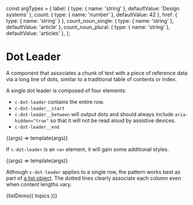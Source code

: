 const argTypes = {
  label: { type: { name: 'string' }, defaultValue: 'Design systems' },
  count: { type: { name: 'number' }, defaultValue: 42 },
  href: { type: { name: 'string' } },
  count_noun_single: { type: { name: 'string' }, defaultValue: 'article' },
  count_noun_plural: { type: { name: 'string' }, defaultValue: 'articles' },
};

<Meta title="Components/Dot Leader" argTypes={{}} />

# Dot Leader

A component that associates a chunk of text with a piece of reference data via a long line of dots, similar to a traditional table of contents or index.

A single dot leader is composed of four elements:

- `c-dot-leader` contains the entire row.
- `c-dot-leader__start`
- `c-dot-leader__between` will output dots and should always include `aria-hidden="true"` so that it will not be read aloud by assistive devices.
- `c-dot-leader__end`

<Canvas>
  <Story name="Single" argTypes={argTypes}>
    {(args) => template(args)}
  </Story>
</Canvas>

If `c-dot-leader` is an `<a>` element, it will gain some additional styles.

<Canvas>
  <Story
    name="Link"
    args={{ href: 'https://cloudfour.com/topics/design-systems/' }}
    argTypes={argTypes}
  >
    {(args) => template(args)}
  </Story>
</Canvas>

Although `c-dot-leader` applies to a single row, the pattern works best as part of [a list object](/docs/objects-list--default-story). The dotted lines clearly associate each column even when content lengths vary.

<Canvas>
  <Story
    name="List"
    parameters={{
      docs: {
        source: {
          code: listDemoSource,
        },
      },
    }}
  >
    {listDemo({ topics })}
  </Story>
</Canvas>

